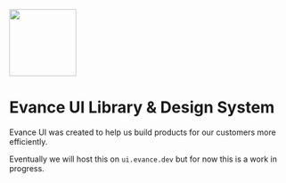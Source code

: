
<Meta title="Introduction" />


<img src={EvanceUiLogo} width="120" />

# Evance UI Library &amp; Design System

Evance UI was created to help us build products for our customers more efficiently.

Eventually we will host this on `ui.evance.dev` but for now this is a work in progress.
